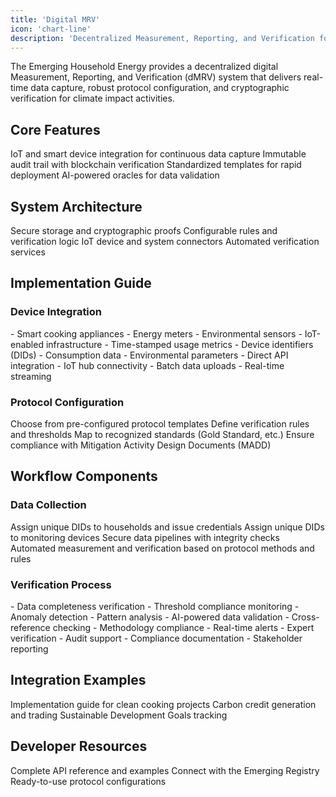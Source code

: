 ```yaml
---
title: 'Digital MRV'
icon: 'chart-line'
description: 'Decentralized Measurement, Reporting, and Verification for Climate Impact Activities'
---
```


<Tip>
  The Emerging Household Energy provides a decentralized digital Measurement, Reporting, and Verification (dMRV) system that delivers real-time data capture, robust protocol configuration, and cryptographic verification for climate impact activities.
</Tip>

## Core Features

<CardGroup>
  <Card title="Real-Time Measurement" icon="clock">
    IoT and smart device integration for continuous data capture
  </Card>
  <Card title="Cryptographic Trust" icon="shield-check">
    Immutable audit trail with blockchain verification
  </Card>
  <Card title="Protocol-Based" icon="scroll">
    Standardized templates for rapid deployment
  </Card>
  <Card title="Automated Verification" icon="brain">
    AI-powered oracles for data validation
  </Card>
</CardGroup>

## System Architecture

<CardGroup>
  <Card title="Data Layer" icon="database">
    Secure storage and cryptographic proofs
  </Card>
  <Card title="Protocol Layer" icon="layer-group">
    Configurable rules and verification logic
  </Card>
  <Card title="Integration Layer" icon="plug">
    IoT device and system connectors
  </Card>
  <Card title="Oracle Layer" icon="eye">
    Automated verification services
  </Card>
</CardGroup>

## Implementation Guide

### Device Integration

<AccordionGroup>
  <Accordion title="Supported Devices">
    - Smart cooking appliances
    - Energy meters
    - Environmental sensors
    - IoT-enabled infrastructure
  </Accordion>
  <Accordion title="Data Requirements">
    - Time-stamped usage metrics
    - Device identifiers (DIDs)
    - Consumption data
    - Environmental parameters
  </Accordion>
  <Accordion title="Connection Methods">
    - Direct API integration
    - IoT hub connectivity
    - Batch data uploads
    - Real-time streaming
  </Accordion>
</AccordionGroup>

### Protocol Configuration

<CardGroup>
  <Card title="Template Selection" icon="clipboard-list">
    Choose from pre-configured protocol templates
  </Card>
  <Card title="Custom Rules" icon="sliders">
    Define verification rules and thresholds
  </Card>
  <Card title="Methodology Mapping" icon="map">
    Map to recognized standards (Gold Standard, etc.)
  </Card>
  <Card title="MADD Compliance" icon="check-double">
    Ensure compliance with Mitigation Activity Design Documents (MADD)
  </Card>
</CardGroup>

## Workflow Components

### Data Collection
<CardGroup>
  <Card title="Household Registration" icon="house">
    Assign unique DIDs to households and issue credentials
  </Card>

  <Card title="Device Registration" icon="id-card">
    Assign unique DIDs to monitoring devices
  </Card>
  <Card title="Data Ingestion" icon="database">
    Secure data pipelines with integrity checks
  </Card>
  <Card title="Claim Verification" icon="check-double">
    Automated measurement and verification based on protocol methods and rules
  </Card>
</CardGroup>

### Verification Process
<AccordionGroup>
  <Accordion title="Automated Checks">
    - Data completeness verification
    - Threshold compliance monitoring
    - Anomaly detection
    - Pattern analysis
  </Accordion>
  <Accordion title="Oracle Services">
    - AI-powered data validation
    - Cross-reference checking
    - Methodology compliance
    - Real-time alerts
  </Accordion>
  <Accordion title="Manual Reviews">
    - Expert verification
    - Audit support
    - Compliance documentation
    - Stakeholder reporting
  </Accordion>
</AccordionGroup>

## Integration Examples

<CardGroup>
  <Card title="Clean Cooking" icon="fire" href="/platforms/Emerging/clean-cooking">
    Implementation guide for clean cooking projects
  </Card>
  <Card title="Carbon Credits" icon="leaf" href="/platforms/Emerging/carbon-credits">
    Carbon credit generation and trading
  </Card>
  <Card title="SDG Monitoring" icon="chart-line" href="/platforms/Emerging/sdg-monitoring">
    Sustainable Development Goals tracking
  </Card>
</CardGroup>

## Developer Resources

<CardGroup>
  <Card title="API Documentation" icon="code" href="/api-docs/emerging-api/emerging-api">
    Complete API reference and examples
  </Card>
  <Card title="Registry Integration" icon="book" href="/platforms/Emerging/registry">
    Connect with the Emerging Registry
  </Card>
  <Card title="Protocol Templates" icon="puzzle-piece" href="/articles/ixo-protocols">
    Ready-to-use protocol configurations
  </Card>
</CardGroup>